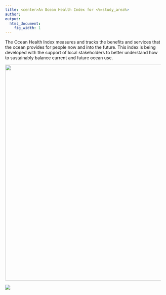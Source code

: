 ```yaml
---
title: <center>An Ocean Health Index for <%=study_area%>
author:  
output:
  html_document:
    fig_width: 1
---
```


The Ocean Health Index measures and tracks the benefits and services that the ocean provides for people now and into the future. This index is being developed with the support of local stakeholders to better understand how to sustainably balance current and future ocean use.


<center><img src="images/school_fish_NOAA_David Burdick.jpg" width="700px"></center>  

[![](images/ohi-logo.png)](http://ohi-science.org)
